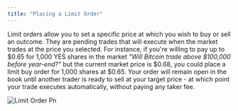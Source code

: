 ```yaml
---
title: "Placing a Limit Order"
---
```


Limit orders allow you to set a specific price at which you wish to buy or sell an outcome. They are pending trades that will execute when the market trades at the price you selected. For instance, if you're willing to pay up to \$0.65 for 1,000 YES shares in the market _"Will Bitcoin trade above \$100,000 before year-end?"_ but the current market price is \$0.68, you could place a limit buy order for 1,000 shares at \$0.65. Your order will remain open in the book until another trader is ready to sell at your target price - at which point your trade executes automatically, without paying any taker fee.

![Limit Order Pn](/images/limit-order.png)

<Steps>
  <Step title="Choose a market to trade on" titleSize="h3">
    
  </Step>
  <Step title="Select YES or NO based on which outcome you believe will occur, then switch the mode from Market to Limit" titleSize="h3">
    
  </Step>
  <Step title="Enter your limit price - the specific price you want to buy at (e.g. $0.65)" titleSize="h3">
    
  </Step>
  <Step title="Enter the number of shares you wish to buy" titleSize="h3">
    
  </Step>
  <Step title="Click Buy to place your order" titleSize="h3">
    
  </Step>
</Steps>